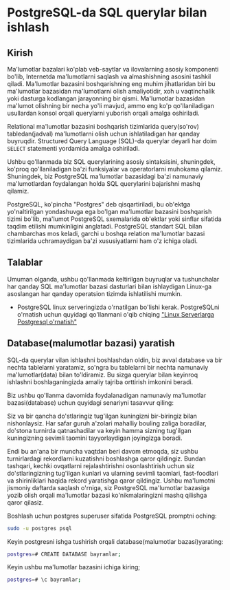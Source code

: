 
# PostgreSQL-da SQL querylar bilan ishlash

## Kirish

Ma'lumotlar bazalari ko'plab veb-saytlar va ilovalarning asosiy komponenti bo'lib, Internetda ma'lumotlarni saqlash va almashishning asosini tashkil qiladi. Ma'lumotlar bazasini boshqarishning eng muhim jihatlaridan biri bu ma'lumotlar bazasidan ma'lumotlarni olish amaliyotidir, xoh u vaqtinchalik yoki dasturga kodlangan jarayonning bir qismi. Ma'lumotlar bazasidan ma'lumot olishning bir necha yo'li mavjud, ammo eng ko'p qo'llaniladigan usullardan konsol orqali querylarni yuborish orqali amalga oshiriladi.

Relational ma'lumotlar bazasini boshqarish tizimlarida query(so'rov) tabledan(jadval) ma'lumotlarni olish uchun ishlatiladigan har qanday buyruqdir. Structured Query Language (SQL)-da querylar deyarli har doim `SELECT` statementi yordamida amalga oshiriladi.

Ushbu qo'llanmada biz SQL querylarining asosiy sintaksisini, shuningdek, ko'proq qo'llaniladigan ba'zi funksiyalar va operatorlarni muhokama qilamiz. Shuningdek, biz PostgreSQL ma'lumotlar bazasidagi ba'zi namunaviy ma'lumotlardan foydalangan holda SQL querylarini bajarishni mashq qilamiz.

PostgreSQL, ko'pincha "Postgres" deb qisqartiriladi, bu ob'ektga yo'naltirilgan yondashuvga ega bo'lgan ma'lumotlar bazasini boshqarish tizimi bo'lib, ma'lumot PostgreSQL sxemalarida ob'ektlar yoki sinflar sifatida taqdim etilishi mumkinligini anglatadi. PostgreSQL standart SQL bilan chambarchas mos keladi, garchi u boshqa relation ma'lumotlar bazasi tizimlarida uchramaydigan ba'zi xususiyatlarni ham o'z ichiga oladi.

## Talablar

Umuman olganda, ushbu qo'llanmada keltirilgan buyruqlar va tushunchalar har qanday SQL ma'lumotlar bazasi dasturlari bilan ishlaydigan Linux-ga asoslangan har qanday operatsion tizimda ishlatilishi mumkin.

* PostgreSQL linux serveringizda o'rnatilgan bo'lishi kerak. PostgreSQLni o'rnatish uchun quyidagi qo'llanmani o'qib chiqing ["Linux Serverlarga Postgresql o'rnatish"](https://devops-journey.uz/guides/database/postgresql-ornatish)

## Database(malumotlar bazasi) yaratish

SQL-da querylar vilan ishlashni boshlashdan oldin, biz avval database va bir nechta tablelarni yaratamiz, so'ngra bu tablelarni bir nechta namunaviy ma'lumotlar(data) bilan to'ldiramiz. Bu sizga querylar bilan keyinroq ishlashni boshlaganingizda amaliy tajriba orttirish imkonini beradi.

Biz ushbu qo'llanma davomida foydalanadigan namunaviy ma'lumotlar bazasi(database) uchun quyidagi senariyni tasavvur qiling:

Siz va bir qancha do'stlaringiz tug'ilgan kuningizni bir-biringiz bilan nishonlaysiz. Har safar guruh a'zolari mahalliy bouling zaliga boradilar, do'stona turnirda qatnashadilar va keyin hamma sizning tug'ilgan kuningizning sevimli taomini tayyorlaydigan joyingizga boradi.

Endi bu an'ana bir muncha vaqtdan beri davom etmoqda, siz ushbu turnirlardagi rekordlarni kuzatishni boshlashga qaror qildingiz. Bundan tashqari, kechki ovqatlarni rejalashtirishni osonlashtirish uchun siz do'stlaringizning tug'ilgan kunlari va ularning sevimli taomlari, fast-foodlari va shirinliklari haqida rekord yaratishga qaror qildingiz. Ushbu ma'lumotni jismoniy daftarda saqlash o'rniga, siz PostgreSQL ma'lumotlar bazasiga yozib olish orqali ma'lumotlar bazasi ko'nikmalaringizni mashq qilishga qaror qilasiz.

Boshlash uchun postgres superuser sifatida PostgreSQL promptni oching:

```bash
sudo -u postgres psql
```

Keyin postgresni ishga tushirish orqali database(malumotlar bazasi)yarating:

```bash
postgres=# CREATE DATABASE bayramlar;
```

Keyin ushbu ma'lumotlar bazasini ichiga kiring;

```bash
postgres=# \c bayramlar;
```